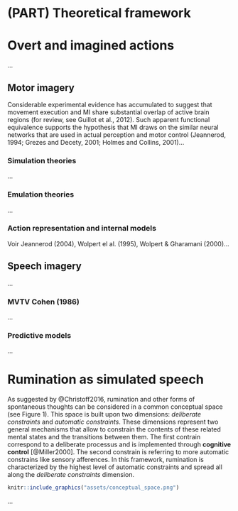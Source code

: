 # (PART) Theoretical framework {-} 

# Overt and imagined actions {#intro}

...

## Motor imagery

Considerable experimental evidence has accumulated to suggest that movement execution and MI share substantial overlap of active brain regions (for review, see Guillot et al., 2012). Such apparent functional equivalence supports the hypothesis that MI draws on the similar neural networks that are used in actual perception and motor control (Jeannerod, 1994; Grezes and Decety, 2001; Holmes and Collins, 2001)...

### Simulation theories

...

### Emulation theories

...

### Action representation and internal models

Voir Jeannerod (2004), Wolpert el al. (1995), Wolpert & Gharamani (2000)...

## Speech imagery

...

### MVTV Cohen (1986)

...

### Predictive models

...

# Rumination as simulated speech

As suggested by @Christoff2016, rumination and other forms of spontaneous thoughts can be considered in a common conceptual space (see Figure 1). This space is built upon two dimensions: *deliberate constraints* and *automatic constraints*. These dimensions represent two general mechanisms that allow to constrain the contents of these related mental states and the transitions between them. The first contrain correspond to a deliberate processus and is implemented through **cognitive control** [@Miller2000]. The second constrain is referring to more automatic constrains like sensory afferences. In this framework, rumination is characterized by the highest level of automatic constraints and spread all along the *deliberate constraints* dimension.

```r
knitr::include_graphics("assets/conceptual_space.png")
```

...

